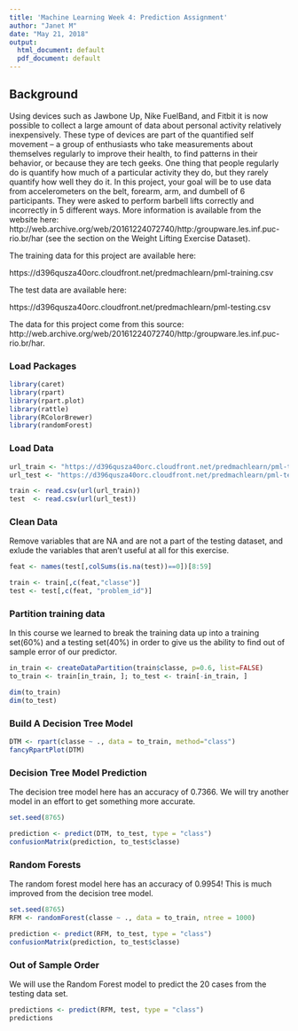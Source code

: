 ---
title: 'Machine Learning Week 4: Prediction Assignment'
author: "Janet M"
date: "May 21, 2018"
output:
  html_document: default
  pdf_document: default
---


## Background

Using devices such as Jawbone Up, Nike FuelBand, and Fitbit it is now possible to collect a large amount of data about personal activity relatively inexpensively. These type of devices are part of the quantified self movement – a group of enthusiasts who take measurements about themselves regularly to improve their health, to find patterns in their behavior, or because they are tech geeks. One thing that people regularly do is quantify how much of a particular activity they do, but they rarely quantify how well they do it. In this project, your goal will be to use data from accelerometers on the belt, forearm, arm, and dumbell of 6 participants. They were asked to perform barbell lifts correctly and incorrectly in 5 different ways. More information is available from the website here: http://web.archive.org/web/20161224072740/http:/groupware.les.inf.puc-rio.br/har (see the section on the Weight Lifting Exercise Dataset).

The training data for this project are available here:

https://d396qusza40orc.cloudfront.net/predmachlearn/pml-training.csv

The test data are available here:

https://d396qusza40orc.cloudfront.net/predmachlearn/pml-testing.csv


The data for this project come from this source: http://web.archive.org/web/20161224072740/http:/groupware.les.inf.puc-rio.br/har. 

### Load Packages

```{r packages}
library(caret)
library(rpart)
library(rpart.plot)
library(rattle)
library(RColorBrewer)
library(randomForest)
```

### Load Data

```{r loaddata}
url_train <- "https://d396qusza40orc.cloudfront.net/predmachlearn/pml-training.csv"
url_test <- "https://d396qusza40orc.cloudfront.net/predmachlearn/pml-testing.csv"

train <- read.csv(url(url_train))
test  <- read.csv(url(url_test))
```

### Clean Data

Remove variables that are NA and are not a part of the testing dataset, and exlude the variables that aren't useful at all for this exercise. 

```{r clean}
feat <- names(test[,colSums(is.na(test))==0])[8:59]

train <- train[,c(feat,"classe")]
test <- test[,c(feat, "problem_id")]
```

### Partition training data

In this course we learned to break the training data up into a training set(60%) and a testing set(40%) in order to give us the ability to find out of sample error of our predictor. 

```{r partition}

in_train <- createDataPartition(train$classe, p=0.6, list=FALSE)
to_train <- train[in_train, ]; to_test <- train[-in_train, ]

dim(to_train)
dim(to_test)
```

### Build A Decision Tree Model

```{r DTM}
DTM <- rpart(classe ~ ., data = to_train, method="class")
fancyRpartPlot(DTM)
```

### Decision Tree Model Prediction

The decision tree model here has an accuracy of 0.7366. We will try another model in an effort to get something more accurate.

```{r predict_DTM}
set.seed(8765)

prediction <- predict(DTM, to_test, type = "class")
confusionMatrix(prediction, to_test$classe)
```

### Random Forests

The random forest model here has an accuracy of 0.9954! This is much improved from the decision tree model. 

```{r RFM} 
set.seed(8765)
RFM <- randomForest(classe ~ ., data = to_train, ntree = 1000)

prediction <- predict(RFM, to_test, type = "class")
confusionMatrix(prediction, to_test$classe)
```

### Out of Sample Order

We will use the Random Forest model to predict the 20 cases from the testing data set. 

```{r test_predict}
predictions <- predict(RFM, test, type = "class")
predictions
```
